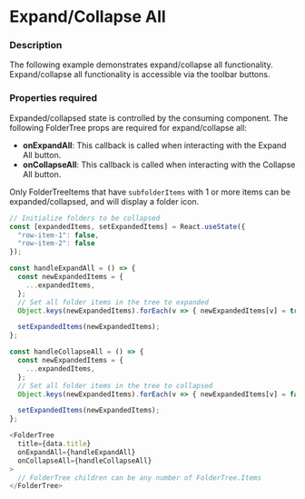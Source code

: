 
# Expand/Collapse All

### Description

The following example demonstrates expand/collapse all functionality.
Expand/collapse all functionality is accessible via the toolbar buttons.

### Properties required

Expanded/collapsed state is controlled by the consuming component.
The following FolderTree props are required for expand/collapse all:
* **onExpandAll**: This callback is called when interacting with the Expand All button.
* **onCollapseAll**: This callback is called when interacting with the Collapse All button.

Only FolderTreeItems that have `subfolderItems` with 1 or more items can be expanded/collapsed,
and will display a folder icon.

```js
// Initialize folders to be collapsed
const [expandedItems, setExpandedItems] = React.useState({
  "row-item-1": false,
  "row-item-2": false
});

const handleExpandAll = () => {
  const newExpandedItems = {
    ...expandedItems,
  };
  // Set all folder items in the tree to expanded
  Object.keys(newExpandedItems).forEach(v => { newExpandedItems[v] = true; });

  setExpandedItems(newExpandedItems);
};

const handleCollapseAll = () => {
  const newExpandedItems = {
    ...expandedItems,
  };
  // Set all folder items in the tree to collapsed
  Object.keys(newExpandedItems).forEach(v => { newExpandedItems[v] = false; });

  setExpandedItems(newExpandedItems);
};

<FolderTree
  title={data.title}
  onExpandAll={handleExpandAll}
  onCollapseAll={handleCollapseAll}
>
  // FolderTree children can be any number of FolderTree.Items
</FolderTree>
```

<FolderTreeExpandCollapse />
